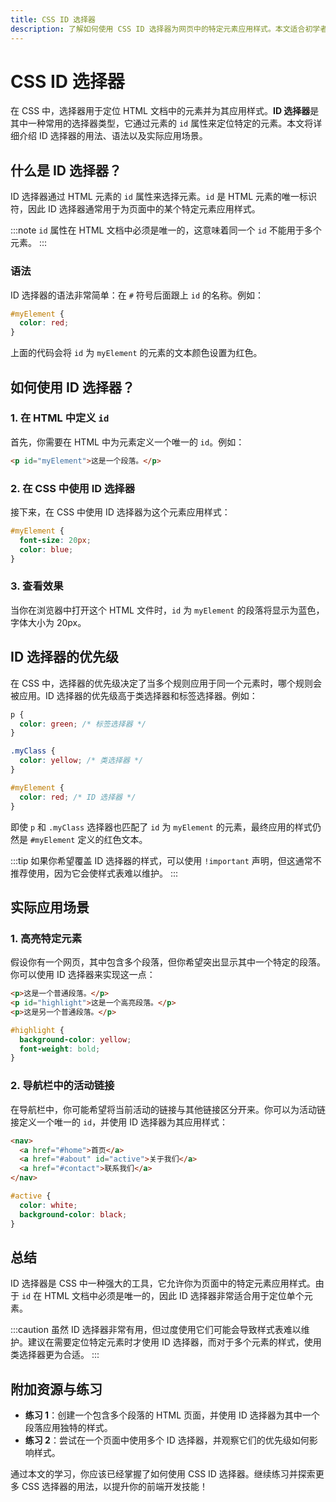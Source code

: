 ```yaml
---
title: CSS ID 选择器
description: 了解如何使用 CSS ID 选择器为网页中的特定元素应用样式。本文适合初学者，包含代码示例和实际应用场景。
---
```


# CSS ID 选择器

在 CSS 中，选择器用于定位 HTML 文档中的元素并为其应用样式。**ID 选择器**是其中一种常用的选择器类型，它通过元素的 `id` 属性来定位特定的元素。本文将详细介绍 ID 选择器的用法、语法以及实际应用场景。

## 什么是 ID 选择器？

ID 选择器通过 HTML 元素的 `id` 属性来选择元素。`id` 是 HTML 元素的唯一标识符，因此 ID 选择器通常用于为页面中的某个特定元素应用样式。

:::note
`id` 属性在 HTML 文档中必须是唯一的，这意味着同一个 `id` 不能用于多个元素。
:::

### 语法

ID 选择器的语法非常简单：在 `#` 符号后面跟上 `id` 的名称。例如：

```css
#myElement {
  color: red;
}
```

上面的代码会将 `id` 为 `myElement` 的元素的文本颜色设置为红色。

## 如何使用 ID 选择器？

### 1. 在 HTML 中定义 `id`

首先，你需要在 HTML 中为元素定义一个唯一的 `id`。例如：

```html
<p id="myElement">这是一个段落。</p>
```

### 2. 在 CSS 中使用 ID 选择器

接下来，在 CSS 中使用 ID 选择器为这个元素应用样式：

```css
#myElement {
  font-size: 20px;
  color: blue;
}
```

### 3. 查看效果

当你在浏览器中打开这个 HTML 文件时，`id` 为 `myElement` 的段落将显示为蓝色，字体大小为 20px。

## ID 选择器的优先级

在 CSS 中，选择器的优先级决定了当多个规则应用于同一个元素时，哪个规则会被应用。ID 选择器的优先级高于类选择器和标签选择器。例如：

```css
p {
  color: green; /* 标签选择器 */
}

.myClass {
  color: yellow; /* 类选择器 */
}

#myElement {
  color: red; /* ID 选择器 */
}
```

即使 `p` 和 `.myClass` 选择器也匹配了 `id` 为 `myElement` 的元素，最终应用的样式仍然是 `#myElement` 定义的红色文本。

:::tip
如果你希望覆盖 ID 选择器的样式，可以使用 `!important` 声明，但这通常不推荐使用，因为它会使样式表难以维护。
:::

## 实际应用场景

### 1. 高亮特定元素

假设你有一个网页，其中包含多个段落，但你希望突出显示其中一个特定的段落。你可以使用 ID 选择器来实现这一点：

```html
<p>这是一个普通段落。</p>
<p id="highlight">这是一个高亮段落。</p>
<p>这是另一个普通段落。</p>
```

```css
#highlight {
  background-color: yellow;
  font-weight: bold;
}
```

### 2. 导航栏中的活动链接

在导航栏中，你可能希望将当前活动的链接与其他链接区分开来。你可以为活动链接定义一个唯一的 `id`，并使用 ID 选择器为其应用样式：

```html
<nav>
  <a href="#home">首页</a>
  <a href="#about" id="active">关于我们</a>
  <a href="#contact">联系我们</a>
</nav>
```

```css
#active {
  color: white;
  background-color: black;
}
```

## 总结

ID 选择器是 CSS 中一种强大的工具，它允许你为页面中的特定元素应用样式。由于 `id` 在 HTML 文档中必须是唯一的，因此 ID 选择器非常适合用于定位单个元素。

:::caution
虽然 ID 选择器非常有用，但过度使用它们可能会导致样式表难以维护。建议在需要定位特定元素时才使用 ID 选择器，而对于多个元素的样式，使用类选择器更为合适。
:::

## 附加资源与练习

- **练习 1**：创建一个包含多个段落的 HTML 页面，并使用 ID 选择器为其中一个段落应用独特的样式。
- **练习 2**：尝试在一个页面中使用多个 ID 选择器，并观察它们的优先级如何影响样式。

通过本文的学习，你应该已经掌握了如何使用 CSS ID 选择器。继续练习并探索更多 CSS 选择器的用法，以提升你的前端开发技能！